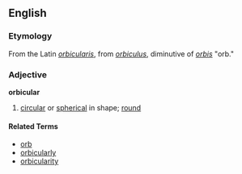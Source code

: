==English==
=== Etymology ===
From the Latin ''[[orbicularis]]'', from ''[[orbiculus]]'', diminutive of ''[[orbis]]'' "orb."

=== Adjective ===
'''orbicular'''
# [[circular]] or [[spherical]] in shape; [[round]]

{{seeCites}}
==== Related Terms ====
*[[orb]]
*[[orbicularly]]
*[[orbicularity]]